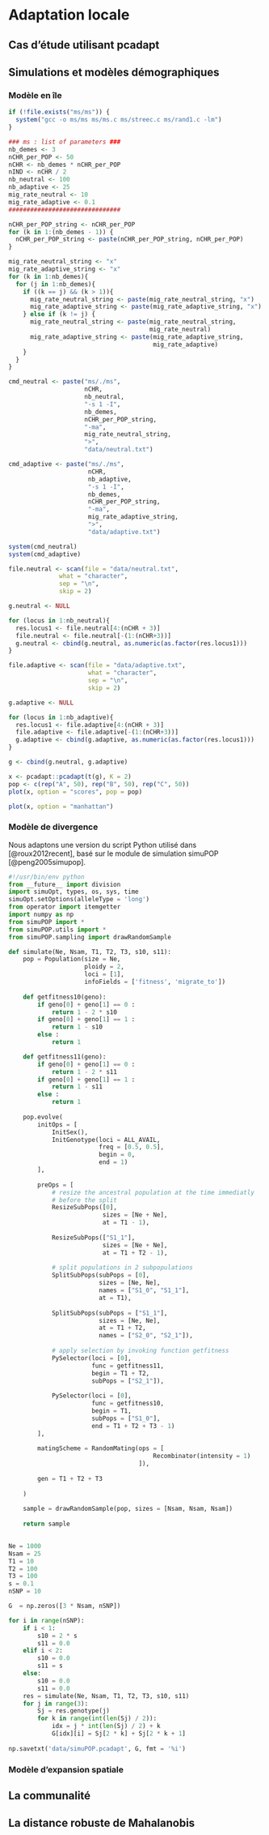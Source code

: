 # Adaptation locale

## Cas d'étude utilisant pcadapt

## Simulations et modèles démographiques

### Modèle en île

```r
if (!file.exists("ms/ms")) {
  system("gcc -o ms/ms ms/ms.c ms/streec.c ms/rand1.c -lm")
}

### ms : list of parameters ###
nb_demes <- 3
nCHR_per_POP <- 50
nCHR <- nb_demes * nCHR_per_POP
nIND <- nCHR / 2
nb_neutral <- 100
nb_adaptive <- 25
mig_rate_neutral <- 10
mig_rate_adaptive <- 0.1
###############################

nCHR_per_POP_string <- nCHR_per_POP
for (k in 1:(nb_demes - 1)) {
  nCHR_per_POP_string <- paste(nCHR_per_POP_string, nCHR_per_POP)
}

mig_rate_neutral_string <- "x"
mig_rate_adaptive_string <- "x"
for (k in 1:nb_demes){
  for (j in 1:nb_demes){
    if ((k == j) && (k > 1)){
      mig_rate_neutral_string <- paste(mig_rate_neutral_string, "x")
      mig_rate_adaptive_string <- paste(mig_rate_adaptive_string, "x")      
    } else if (k != j) {
      mig_rate_neutral_string <- paste(mig_rate_neutral_string, 
                                       mig_rate_neutral)
      mig_rate_adaptive_string <- paste(mig_rate_adaptive_string, 
                                        mig_rate_adaptive)
    }
  }
}

cmd_neutral <- paste("ms/./ms",
                     nCHR,
                     nb_neutral,
                     "-s 1 -I",
                     nb_demes,
                     nCHR_per_POP_string,
                     "-ma",
                     mig_rate_neutral_string,
                     ">", 
                     "data/neutral.txt")

cmd_adaptive <- paste("ms/./ms",
                      nCHR,
                      nb_adaptive,
                      "-s 1 -I",
                      nb_demes,
                      nCHR_per_POP_string,
                      "-ma",
                      mig_rate_adaptive_string,
                      ">",
                      "data/adaptive.txt") 

system(cmd_neutral)
system(cmd_adaptive)

file.neutral <- scan(file = "data/neutral.txt", 
              what = "character", 
              sep = "\n", 
              skip = 2)

g.neutral <- NULL

for (locus in 1:nb_neutral){
  res.locus1 <- file.neutral[4:(nCHR + 3)]
  file.neutral <- file.neutral[-(1:(nCHR+3))]
  g.neutral <- cbind(g.neutral, as.numeric(as.factor(res.locus1)))
}

file.adaptive <- scan(file = "data/adaptive.txt", 
                      what = "character", 
                      sep = "\n", 
                      skip = 2)

g.adaptive <- NULL

for (locus in 1:nb_adaptive){
  res.locus1 <- file.adaptive[4:(nCHR + 3)]
  file.adaptive <- file.adaptive[-(1:(nCHR+3))]
  g.adaptive <- cbind(g.adaptive, as.numeric(as.factor(res.locus1)))
}

g <- cbind(g.neutral, g.adaptive)

x <- pcadapt::pcadapt(t(g), K = 2)
pop <- c(rep("A", 50), rep("B", 50), rep("C", 50))
plot(x, option = "scores", pop = pop)
```

```r
plot(x, option = "manhattan")
```

### Modèle de divergence

Nous adaptons une version du script Python utilisé dans [@roux2012recent], basé sur le module de simulation simuPOP [@peng2005simupop].

```python
#!/usr/bin/env python
from __future__ import division
import simuOpt, types, os, sys, time
simuOpt.setOptions(alleleType = 'long')
from operator import itemgetter
import numpy as np
from simuPOP import *
from simuPOP.utils import *
from simuPOP.sampling import drawRandomSample

def simulate(Ne, Nsam, T1, T2, T3, s10, s11):
    pop = Population(size = Ne, 
                     ploidy = 2, 
                     loci = [1], 
                     infoFields = ['fitness', 'migrate_to'])
                     
    def getfitness10(geno):
        if geno[0] + geno[1] == 0 :
            return 1 - 2 * s10
        if geno[0] + geno[1] == 1 :
            return 1 - s10
        else :
            return 1

    def getfitness11(geno):
        if geno[0] + geno[1] == 0 :
            return 1 - 2 * s11
        if geno[0] + geno[1] == 1 :
            return 1 - s11
        else :
            return 1
            
    pop.evolve( 
        initOps = [
            InitSex(),
            InitGenotype(loci = ALL_AVAIL, 
                         freq = [0.5, 0.5],  
                         begin = 0, 
                         end = 1)
        ],
        
        preOps = [
            # resize the ancestral population at the time immediatly 
            # before the split
            ResizeSubPops([0], 
                          sizes = [Ne + Ne], 
                          at = T1 - 1),
                              
            ResizeSubPops(["S1_1"], 
                          sizes = [Ne + Ne], 
                          at = T1 + T2 - 1),
                              
            # split populations in 2 subpopulations 
            SplitSubPops(subPops = [0], 
                         sizes = [Ne, Ne], 
                         names = ["S1_0", "S1_1"], 
                         at = T1),
                             
            SplitSubPops(subPops = ["S1_1"], 
                         sizes = [Ne, Ne], 
                         at = T1 + T2, 
                         names = ["S2_0", "S2_1"]),
                         
            # apply selection by invoking function getfitness
            PySelector(loci = [0], 
                       func = getfitness11, 
                       begin = T1 + T2,
                       subPops = ["S2_1"]),
                   
            PySelector(loci = [0],
                       func = getfitness10, 
                       begin = T1, 
                       subPops = ["S1_0"], 
                       end = T1 + T2 + T3 - 1)
        ],
        
        matingScheme = RandomMating(ops = [
                                        Recombinator(intensity = 1)
                                    ]),
                       
        gen = T1 + T2 + T3 
      
    )
    
    sample = drawRandomSample(pop, sizes = [Nsam, Nsam, Nsam])
    
    return sample

    
Ne = 1000
Nsam = 25
T1 = 10
T2 = 100
T3 = 100
s = 0.1
nSNP = 10

G  = np.zeros([3 * Nsam, nSNP])

for i in range(nSNP):
    if i < 1:
        s10 = 2 * s
        s11 = 0.0
    elif i < 2:
        s10 = 0.0
        s11 = s
    else:
        s10 = 0.0
        s11 = 0.0
    res = simulate(Ne, Nsam, T1, T2, T3, s10, s11)
    for j in range(3):
        Sj = res.genotype(j)
        for k in range(int(len(Sj) / 2)):
            idx = j * int(len(Sj) / 2) + k 
            G[idx][i] = Sj[2 * k] + Sj[2 * k + 1]
            
np.savetxt('data/simuPOP.pcadapt', G, fmt = '%i')
```

### Modèle d'expansion spatiale

## La communalité

\newpage

\includepdf[pages=-]{article/msv334.pdf}

\newpage

## La distance robuste de Mahalanobis

\newpage

\includepdf[pages=-]{article/Luu_et_al-2017-Molecular_Ecology_Resources.pdf}

\newpage
